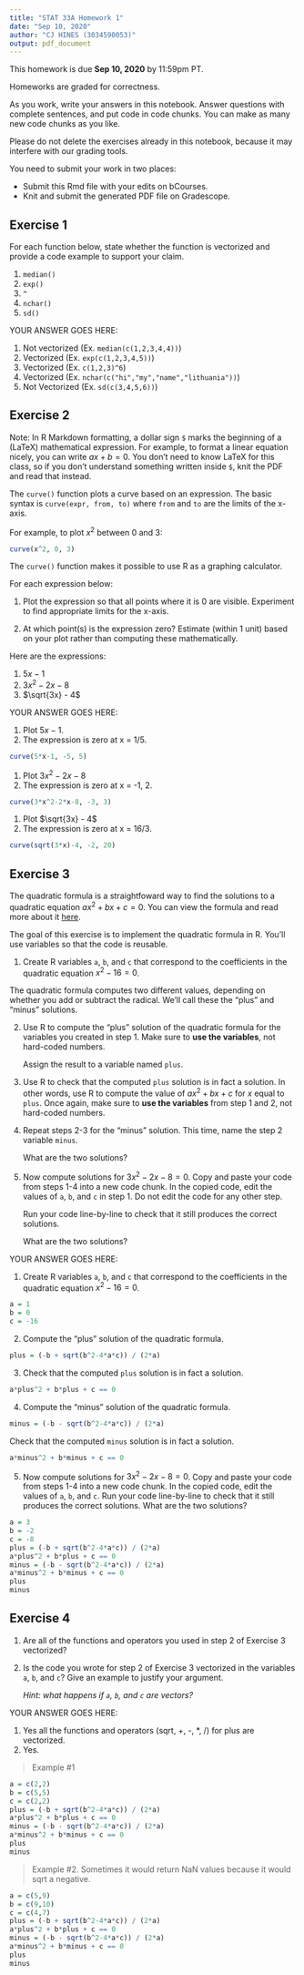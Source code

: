 ```yaml
---
title: "STAT 33A Homework 1"
date: "Sep 10, 2020"
author: "CJ HINES (3034590053)"
output: pdf_document
---
```


This homework is due __Sep 10, 2020__ by 11:59pm PT.

Homeworks are graded for correctness. 

As you work, write your answers in this notebook. Answer questions with
complete sentences, and put code in code chunks. You can make as many new code
chunks as you like.

Please do not delete the exercises already in this notebook, because it may
interfere with our grading tools.

You need to submit your work in two places:

* Submit this Rmd file with your edits on bCourses.
* Knit and submit the generated PDF file on Gradescope.


## Exercise 1

For each function below, state whether the function is vectorized and provide a
code example to support your claim.

1. `median()`
2. `exp()`
3. `^`
4. `nchar()`
5. `sd()`

YOUR ANSWER GOES HERE:

1. Not vectorized (Ex. `median(c(1,2,3,4,4))`)
2. Vectorized (Ex. `exp(c(1,2,3,4,5))`)
3. Vectorized (Ex. `c(1,2,3)^6`)
4. Vectorized (Ex. `nchar(c("hi","my","name","lithuania"))`)
5. Not Vectorized (Ex. `sd(c(3,4,5,6))`)


## Exercise 2

Note: In R Markdown formatting, a dollar sign `$` marks the beginning of a
(LaTeX) mathematical expression. For example, to format a linear equation
nicely, you can write $ax + b = 0$. You don't need to know LaTeX for this
class, so if you don't understand something written inside `$`, knit the PDF
and read that instead.

The `curve()` function plots a curve based on an expression. The basic syntax
is `curve(expr, from, to)` where `from` and `to` are the limits of the x-axis.

For example, to plot $x^2$ between 0 and 3:
```r
curve(x^2, 0, 3)
```

The `curve()` function makes it possible to use R as a graphing calculator.

For each expression below:

1. Plot the expression so that all points where it is 0 are visible. Experiment
   to find appropriate limits for the x-axis.

2. At which point(s) is the expression zero? Estimate (within 1 unit) based on
   your plot rather than computing these mathematically.

Here are the expressions:

1. $5x - 1$
2. $3x^2 - 2x - 8$
3. $\sqrt{3x} - 4$

YOUR ANSWER GOES HERE:

1. Plot $5x - 1$.
2. The expression is zero at x = 1/5.
```r
curve(5*x-1, -5, 5)
```

1. Plot $3x^2 - 2x - 8$
2. The expression is zero at x = -1, 2.
```r
curve(3*x^2-2*x-8, -3, 3)
```

1. Plot $\sqrt{3x} - 4$
2. The expression is zero at x = 16/3.
```r
curve(sqrt(3*x)-4, -2, 20)
```


## Exercise 3

The quadratic formula is a straightfoward way to find the solutions to a
quadratic equation $ax^2 + bx + c = 0$. You can view the formula and read more
about it [here](https://en.wikipedia.org/wiki/Quadratic_formula).

The goal of this exercise is to implement the quadratic formula in R. You'll
use variables so that the code is reusable.

1. Create R variables `a`, `b`, and `c` that correspond to the coefficients in
   the quadratic equation $x^2 - 16 = 0$.

The quadratic formula computes two different values, depending on whether you
add or subtract the radical. We'll call these the "plus" and "minus" solutions.

2. Use R to compute the "plus" solution of the quadratic formula for the
   variables you created in step 1. Make sure to **use the variables**, not
   hard-coded numbers.

   Assign the result to a variable named `plus`.

3. Use R to check that the computed `plus` solution is in fact a solution. In
   other words, use R to compute the value of $ax^2 + bx + c$ for $x$ equal to
   `plus`. Once again, make sure to **use the variables** from step 1 and 2,
   not hard-coded numbers.

4. Repeat steps 2-3 for the "minus" solution. This time, name the step 2
   variable `minus`.

   What are the two solutions?

5. Now compute solutions for $3x^2 - 2x - 8 = 0$. Copy and paste your code
   from steps 1-4 into a new code chunk. In the copied code, edit the values of
   `a`, `b`, and `c` in step 1. Do not edit the code for any other step.

   Run your code line-by-line to check that it still produces the correct
   solutions.

   What are the two solutions?


YOUR ANSWER GOES HERE:

1. Create R variables `a`, `b`, and `c` that correspond to the coefficients in the quadratic equation $x^2 - 16 = 0$.
```r
a = 1
b = 0
c = -16
```
2. Compute the "plus" solution of the quadratic formula.
```r
plus = (-b + sqrt(b^2-4*a*c)) / (2*a)
```
3. Check that the computed `plus` solution is in fact a solution. 
```r
a*plus^2 + b*plus + c == 0
```
4. Compute the "minus" solution of the quadratic formula.
```r
minus = (-b - sqrt(b^2-4*a*c)) / (2*a)
```
Check that the computed `minus` solution is in fact a solution. 
```r
a*minus^2 + b*minus + c == 0
```
5. Now compute solutions for $3x^2 - 2x - 8 = 0$. Copy and paste your code from steps 1-4 into a new code chunk. In the copied code, edit the values of  `a`, `b`, and `c`. Run your code line-by-line to check that it still produces the correct solutions. What are the two solutions?
```r
a = 3
b = -2
c = -8
plus = (-b + sqrt(b^2-4*a*c)) / (2*a)
a*plus^2 + b*plus + c == 0
minus = (-b - sqrt(b^2-4*a*c)) / (2*a)
a*minus^2 + b*minus + c == 0
plus
minus
```

## Exercise 4

1. Are all of the functions and operators you used in step 2 of Exercise 3
   vectorized?

2. Is the code you wrote for step 2 of Exercise 3 vectorized in the variables
   `a`, `b`, and `c`? Give an example to justify your argument.

   _Hint: what happens if `a`, `b`, and `c` are vectors?_

YOUR ANSWER GOES HERE:

1. Yes all the functions and operators (sqrt, +, -, *, /) for plus are vectorized.
2. Yes. 

> Example #1
```r
a = c(2,2)
b = c(5,5)
c = c(2,2)
plus = (-b + sqrt(b^2-4*a*c)) / (2*a)
a*plus^2 + b*plus + c == 0
minus = (-b - sqrt(b^2-4*a*c)) / (2*a)
a*minus^2 + b*minus + c == 0
plus
minus
```

> Example #2. Sometimes it would return NaN values because it would sqrt a negative.
```r
a = c(5,9)
b = c(9,10)
c = c(4,7)
plus = (-b + sqrt(b^2-4*a*c)) / (2*a)
a*plus^2 + b*plus + c == 0
minus = (-b - sqrt(b^2-4*a*c)) / (2*a)
a*minus^2 + b*minus + c == 0
plus
minus
```

